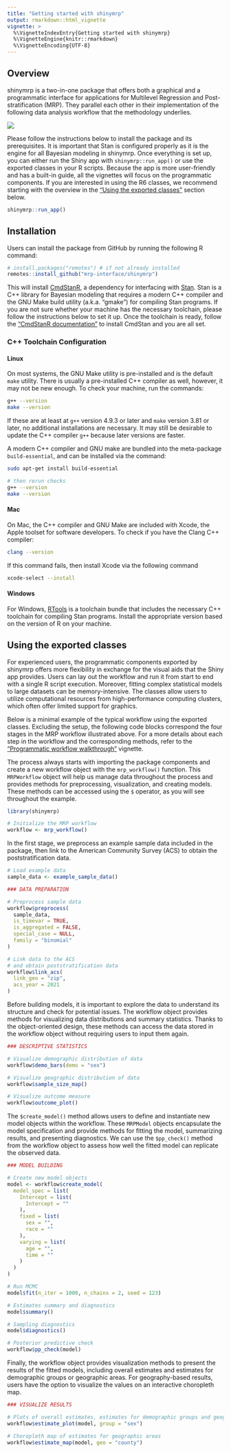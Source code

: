 ```yaml
---
title: "Getting started with shinymrp"
output: rmarkdown::html_vignette
vignette: >
  %\VignetteIndexEntry{Getting started with shinymrp}
  %\VignetteEngine{knitr::rmarkdown}
  %\VignetteEncoding{UTF-8}
---
```


## Overview

shinymrp is a two-in-one package that offers both a graphical and a programmatic interface for applications for Multilevel Regression and Post-stratification (MRP). They parallel each other in their implementation of the following data analysis workflow that the methodology underlies.

![](./figures/workflow.png)

Please follow the instructions below to install the package and its prerequisites.
It is important that Stan is configured properly as it is the engine for all Bayesian modeling in shinymrp.
Once everything is set up, you can either run the Shiny app with `shinymrp::run_app()` or use the exported classes in your R scripts.
Because the app is more user-friendly and has a built-in guide, all the vignettes will focus on the programmatic components.
If you are interested in using the R6 classes, we recommend starting with the overview in the ["Using the exported classes"](https://mrp-interface.github.io/shinymrp/articles/getting-started#using-the-exported-classes) section below.

```r
shinymrp::run_app()
```

## Installation
Users can install the package from GitHub by running the following R command:

```r
# install.packages("remotes") # if not already installed
remotes::install_github("mrp-interface/shinymrp")
```

This will install [CmdStanR](https://mc-stan.org/cmdstanr/), a dependency for interfacing with [Stan](https://mc-stan.org/).
Stan is a C++ library for Bayesian modeling that requires a modern C++ compiler and the GNU Make build utility (a.k.a. “gmake”) for compiling Stan programs.
If you are not sure whether your machine has the necessary toolchain, please follow the instructions below to set it up.
Once the toolchain is ready, follow the ["CmdStanR documentation"](https://mc-stan.org/cmdstanr/articles/cmdstanr.html#installing-cmdstan) to install CmdStan and you are all set.

### C++ Toolchain Configuration

#### Linux

On most systems, the GNU Make utility is pre-installed and is the default `make` utility.
There is usually a pre-installed C++ compiler as well, however, it may not be new enough.
To check your machine, run the commands:

```bash
g++ --version
make --version
```

If these are at least at `g++` version 4.9.3 or later and
`make` version 3.81 or later, no additional installations are
necessary. It may still be desirable to update the C++ compiler `g++` because later versions are faster.

A modern C++ compiler and GNU make are bundled into the meta-package `build-essential`,
and can be installed via the command:

```bash
sudo apt-get install build-essential

# then rerun checks
g++ --version
make --version
```

#### Mac

On Mac, the C++ compiler and GNU Make are included with Xcode, the Apple toolset for software developers.
To check if you have the Clang C++ compiler:

```bash
clang --version
```

If this command fails, then install Xcode via the following command

```bash
xcode-select --install
```


#### Windows

For Windows, [RTools](https://cran.r-project.org/bin/windows/Rtools/) is a toolchain bundle that includes the necessary C++ toolchain for compiling Stan programs. Install the appropriate version based on the version of R on your machine.




## Using the exported classes

For experienced users, the programmatic components exported by shinymrp offers more flexibility in exchange for the visual aids that the Shiny app provides. Users can lay out the workflow and run it from start to end with a single R script execution. Moreover, fitting complex statistical models to large datasets can be memory-intensive. The classes allow users to utilize computational resources from high-performance computing clusters, which often offer limited support for graphics.

Below is a minimal example of the typical workflow using the exported classes. Excluding the setup, the following code blocks correspond the four stages in the MRP workflow illustrated above. For a more details about each step in the workflow and the corresponding methods, refer to the ["Programmatic workflow walkthrough"](https://mrp-interface.github.io/shinymrp/articles/workflow.html) vignette.

The process always starts with importing the package components and create a new workflow object with the `mrp_workflow()` function. This `MRPWorkflow` object will help us manage data throughout the process and provides methods for preprocessing, visualization, and creating models. These methods can be accessed using the `$` operator, as you will see throughout the example.

```r
library(shinymrp)

# Initialize the MRP workflow
workflow <- mrp_workflow()

```

In the first stage, we preprocess an example sample data included in the package, then link to the American Community Survey (ACS) to obtain the poststratification data.

```r
# Load example data
sample_data <- example_sample_data()

### DATA PREPARATION

# Preprocess sample data
workflow$preprocess(
  sample_data,
  is_timevar = TRUE,
  is_aggregated = FALSE,
  special_case = NULL,
  family = "binomial"
)

# Link data to the ACS
# and obtain poststratification data
workflow$link_acs(
  link_geo = "zip",
  acs_year = 2021
)
```

Before building models, it is important to explore the data to understand its structure and check for potential issues.
The workflow object provides methods for visualizing data distributions and summary statistics.
Thanks to the object-oriented design, these methods can access the data stored in the workflow object without requiring users to input them again.

```r
### DESCRIPTIVE STATISTICS

# Visualize demographic distribution of data
workflow$demo_bars(demo = "sex")

# Visualize geographic distribution of data
workflow$sample_size_map()

# Visualize outcome measure
workflow$outcome_plot()
```

The `$create_model()` method allows users to define and instantiate new model objects within the workflow.
These `MRPModel` objects encapsulate the model specification and provide methods for fitting the model, summarizing results, and presenting diagnostics.
We can use the `$pp_check()` method from the workflow object to assess how well the fitted model can replicate the observed data.

```r
### MODEL BUILDING

# Create new model objects
model <- workflow$create_model(
  model_spec = list(
    Intercept = list(
      Intercept = ""
    ),
    fixed = list(
      sex = "",
      race = ""
    ),
    varying = list(
      age = "",
      time = ""
    )
  )
)

# Run MCMC
model$fit(n_iter = 1000, n_chains = 2, seed = 123)

# Estimates summary and diagnostics
model$summary()

# Sampling diagnostics
model$diagnostics()

# Posterior predictive check
workflow$pp_check(model)
```

Finally, the workflow object provides visualization methods to present the results of the fitted models,
including overall estimates and estimates for demographic groups or geographic areas. For geography-based results,
users have the option to visualize the values on an interactive choropleth map.

```r
### VISUALIZE RESULTS

# Plots of overall estimates, estimates for demographic groups and geographic areas
workflow$estimate_plot(model, group = "sex")

# Choropleth map of estimates for geographic areas
workflow$estimate_map(model, geo = "county")

```
